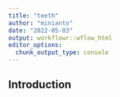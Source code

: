```yaml
---
title: "teeth"
author: "minianto"
date: "2022-05-03"
output: workflowr::wflow_html
editor_options:
  chunk_output_type: console
---
```


## Introduction

```r

```

